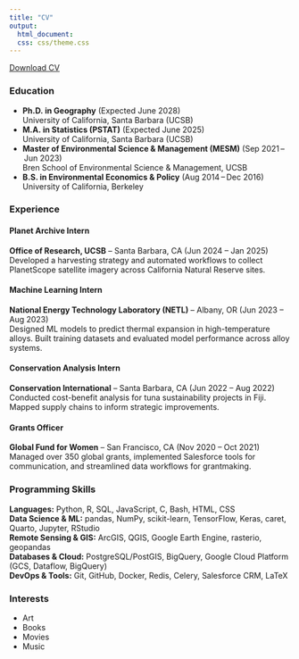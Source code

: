 ```yaml
---
title: "CV"
output:
  html_document:
  css: css/theme.css
---
```

<div class="resume">
<!-- Download Button -->
<a href="pdfs/Narjes_Mathlouthi_CV.pdf" target="_blank" class="download-btn">
  <i class="fa fa-download"></i> Download CV
</a>

  <!-- Education Section -->
  <section class="edu">
    <h3><i class="fa fa-graduation-cap"></i> Education</h3>
    <ul>
      <li>
        <strong>Ph.D. in Geography</strong> (Expected June 2028)<br>
        University of California, Santa Barbara (UCSB)
      </li>
      <li>
        <strong>M.A. in Statistics (PSTAT)</strong> (Expected June 2025)<br>
        University of California, Santa Barbara (UCSB)
      </li>
      <li>
        <strong>Master of Environmental Science & Management (MESM)</strong> (Sep 2021 – Jun 2023)<br>
        Bren School of Environmental Science & Management, UCSB
      </li>
      <li>
        <strong>B.S. in Environmental Economics & Policy</strong> (Aug 2014 – Dec 2016)<br>
        University of California, Berkeley
      </li>
    </ul>
  </section>

 <!-- Experience Section -->
<section class="experience">
  <h3><i class="fa fa-briefcase"></i> Experience</h3>

  <h4>Planet Archive Intern</h4>
  <p><strong>Office of Research, UCSB</strong> – Santa Barbara, CA (Jun 2024 – Jan 2025)<br>
  Developed a harvesting strategy and automated workflows to collect PlanetScope satellite imagery across California Natural Reserve sites.</p>

  <h4>Machine Learning Intern</h4>
  <p><strong>National Energy Technology Laboratory (NETL)</strong> – Albany, OR (Jun 2023 – Aug 2023)<br>
  Designed ML models to predict thermal expansion in high-temperature alloys. Built training datasets and evaluated model performance across alloy systems.</p>

  <h4>Conservation Analysis Intern</h4>
  <p><strong>Conservation International</strong> – Santa Barbara, CA (Jun 2022 – Aug 2022)<br>
  Conducted cost-benefit analysis for tuna sustainability projects in Fiji. Mapped supply chains to inform strategic improvements.</p>

  <h4>Grants Officer</h4>
  <p><strong>Global Fund for Women</strong> – San Francisco, CA (Nov 2020 – Oct 2021)<br>
  Managed over 350 global grants, implemented Salesforce tools for communication, and streamlined data workflows for grantmaking.</p>
</section>

 <!-- Skills Section -->
<section class="skills-prog">
  <h3><i class="fas fa-code"></i> Programming Skills</h3>
  <p>
    <strong>Languages:</strong> Python, R, SQL, JavaScript, C, Bash, HTML, CSS<br>
    <strong>Data Science & ML:</strong> pandas, NumPy, scikit-learn, TensorFlow, Keras, caret, Quarto, Jupyter, RStudio<br>
    <strong>Remote Sensing & GIS:</strong> ArcGIS, QGIS, Google Earth Engine, rasterio, geopandas<br>
    <strong>Databases & Cloud:</strong> PostgreSQL/PostGIS, BigQuery, Google Cloud Platform (GCS, Dataflow, BigQuery)<br>
    <strong>DevOps & Tools:</strong> Git, GitHub, Docker, Redis, Celery, Salesforce CRM, LaTeX
  </p>
</section>

  <!-- Interests Section -->
  <section class="interests">
    <h3><i class="fas fa-star"></i> Interests</h3>
    <ul class="interests-items">
      <li><i class="fas fa-palette"></i> Art</li>
      <li><i class="fas fa-book"></i> Books</li>
      <li><i class="fas fa-film"></i> Movies</li>
      <li><i class="fas fa-headphones"></i> Music</li>
    </ul>
  </section>
</div>
